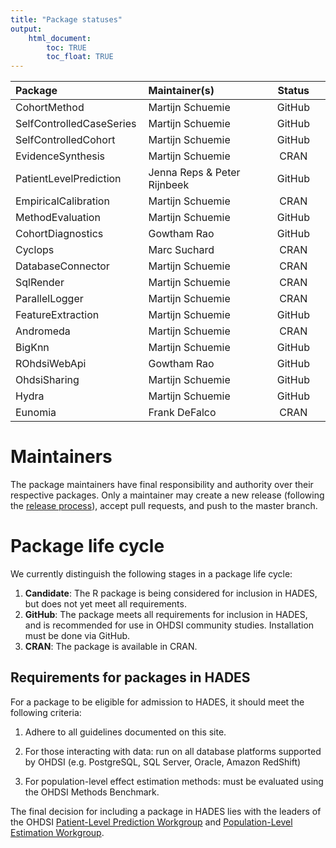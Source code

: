 ```yaml
---
title: "Package statuses"
output: 
    html_document:
        toc: TRUE
        toc_float: TRUE
---
```

| Package                        | Maintainer(s)               | Status          |
| :----------------------------- | :-------------------------- | :-------------: |
| CohortMethod                   | Martijn Schuemie            | GitHub          |
| SelfControlledCaseSeries       | Martijn Schuemie            | GitHub          |
| SelfControlledCohort           | Martijn Schuemie            | GitHub          |
| EvidenceSynthesis              | Martijn Schuemie            | CRAN            |
| PatientLevelPrediction         | Jenna Reps & Peter Rijnbeek | GitHub          |
| EmpiricalCalibration           | Martijn Schuemie            | CRAN            |
| MethodEvaluation               | Martijn Schuemie            | GitHub          |
| CohortDiagnostics              | Gowtham Rao                 | GitHub          |
| Cyclops                        | Marc Suchard                | CRAN            |
| DatabaseConnector              | Martijn Schuemie            | CRAN            |
| SqlRender                      | Martijn Schuemie            | CRAN            |
| ParallelLogger                 | Martijn Schuemie            | CRAN            |
| FeatureExtraction              | Martijn Schuemie            | GitHub          |
| Andromeda                      | Martijn Schuemie            | CRAN            |
| BigKnn                         | Martijn Schuemie            | GitHub          |
| ROhdsiWebApi                   | Gowtham Rao                 | GitHub          |
| OhdsiSharing                   | Martijn Schuemie            | GitHub          |
| Hydra                          | Martijn Schuemie            | GitHub          |
| Eunomia                        | Frank DeFalco               | CRAN            |

# Maintainers

The package maintainers have final responsibility and authority over their respective packages. Only a maintainer may create a new release (following the [release process](releaseProcess.html)), accept pull requests, and push to the master branch.

# Package life cycle

We currently distinguish the following stages in a package life cycle:

1. **Candidate**: The R package is being considered for inclusion in HADES, but does not yet meet all requirements.
2. **GitHub**: The package meets all requirements for inclusion in HADES, and is recommended for use in OHDSI community studies. Installation must be done via GitHub.
3. **CRAN**: The package is available in CRAN.

## Requirements for packages in HADES

For a package to be eligible for admission to HADES, it should meet the following criteria:

1. Adhere to all guidelines documented on this site.

2. For those interacting with data: run on all database platforms supported by OHDSI (e.g. PostgreSQL, SQL Server, Oracle, Amazon RedShift)

3. For population-level effect estimation methods: must be evaluated using the OHDSI Methods Benchmark.

The final decision for including a package in HADES lies with the leaders of the OHDSI [Patient-Level Prediction Workgroup](https://www.ohdsi.org/web/wiki/doku.php?id=projects:workgroups:patient-level_prediction) and [Population-Level Estimation Workgroup](https://www.ohdsi.org/web/wiki/doku.php?id=projects:workgroups:est-methods).